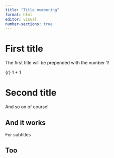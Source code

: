 ```yaml
---
title: "Title numbering"
format: html
editor: visual
number-sections: true
---
```


# First title

The first title will be prepended with the number 1!

{r} 1 + 1

# Second title

And so on of course!

## And it works

For subtitles

## Too
